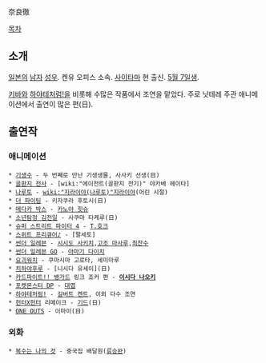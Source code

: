奈良徹

[[목차]]
== 소개 ==
[[일본]]의 [[남자]] [[성우]]. 켄유 오피스 소속. [[사이타마]] 현 출신. [[5월 7일]]생.

[[키바]]와 [[하야테처럼!]]을 비롯해 수많은 작품에서 조연을 맡았다.
주로 닛테레 주관 애니메이션에서 출연이 많은 편(日).

== 출연작 ==
=== 애니메이션 ===
 * [[기생수]] - 두 번째로 만난 기생생물, 사사키 선생(日)
 * [[골판지 전사]] - [wiki:"에이전트(골판지 전기)" 야카베 헤이타]
 * [[나루토]] - [[wiki:"지라이야(나루토)"지라이야]](어린 시절)
 * [[더 파이팅]] - 키자쿠라 후토시(日)
 * [[메다카 박스]] - [[카노야 힛슈]]
 * [[소년탐정 김전일]] - 사쿠마 타케루(日)
 * [[슈퍼 스트리트 파이터 4]] - [[T.호크]]
 * [[스위트 프리큐어♪]] - [팔세토]
 * [[썬더 일레븐]] - [[시시도 사키치]],[[고조 마사루]],[[최찬수]]
 * [[썬더 일레븐 GO]] - [[아마기 다이치]]
 * [[요괴워치]] - 쿠마시마 고로타, 세미마루
 * [[치하야후루]] - [니시다 유세이](日)
 * [[카드파이트!! 뱅가드]] 링크 죠커 편 - '''[[이시다 나오키]]'''
 * [[포켓몬스터 DP]] - [[대엽]]
 * [[하야테처럼!]] - [[길버트 켄트]], 이외 다수 조연
 * [[헌터X헌터]] 리메이크 - [[기드]](日)
 * [[ONE OUTS]] - 이마이(日)

=== 외화 ===
 * [[복수는 나의 것]] - 중국집 배달원([[류승완]])
